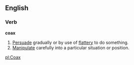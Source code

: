 ==English==

===Verb===
'''coax'''
# [[Persuade]] gradually or by use of [[flattery]] to do something.
# [[Manipulate]] carefully into a particular situation or position.

[[pl:Coax]]